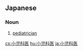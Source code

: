 ==Japanese==
{{ja-kanjitab|しょう|に|か|い|yomi=o}}

===Noun===
{{ja-noun|しょうにかい}}

# [[pediatrician]]

[[cs:小児科医]]
[[hu:小児科医]]
[[ja:小児科医]]